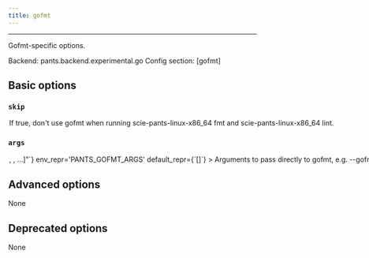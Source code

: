 ```yaml
---
title: gofmt
---
```



---


Gofmt-specific options.

Backend: <span className="color--primary">pants.backend.experimental.go</span>
Config section: <span className="color--primary">[gofmt]</span>

<span className={styles.options}>

## Basic options


### `skip`

<Option
  cli_repr={`--[no-]gofmt-skip`}
  env_repr='PANTS_GOFMT_SKIP'
  default_repr={`False`}
>

If true, don&#x27;t use gofmt when running `scie-pants-linux-x86_64 fmt` and `scie-pants-linux-x86_64 lint`.

</Option>

### `args`

<Option
  cli_repr={`--gofmt-args="[<shell_str>, <shell_str>, ...]"`}
  env_repr='PANTS_GOFMT_ARGS'
  default_repr={`[]`}
>

Arguments to pass directly to gofmt, e.g. `--gofmt-args='-s -e'`.

Only the following style related options are supported: `-e`, `-r`, `-s`.

</Option>

## Advanced options

None

## Deprecated options

None


</span>
